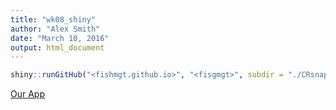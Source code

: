 ```yaml
---
title: "wk08_shiny"
author: "Alex Smith"
date: "March 10, 2016"
output: html_document
---
```


```r
shiny::runGitHub("<fishmgt.github.io>", "<fisgmgt>", subdir = "./CRsnapper-app/")
```

[Our App](https://alxsmith.shinyapps.io/CRsnapper-app/)